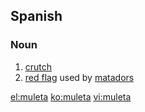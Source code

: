 ==Spanish==

===Noun===
{{es-noun-f}}

# [[crutch]]
# [[red flag]] used by [[matador]]s

[[el:muleta]]
[[ko:muleta]]
[[vi:muleta]]